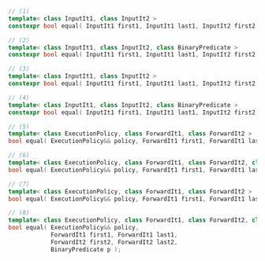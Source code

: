 ```cpp
// (1)
template< class InputIt1, class InputIt2 >
constexpr bool equal( InputIt1 first1, InputIt1 last1, InputIt2 first2 );

// (2)
template< class InputIt1, class InputIt2, class BinaryPredicate >
constexpr bool equal( InputIt1 first1, InputIt1 last1, InputIt2 first2, BinaryPredicate p );

// (3)
template< class InputIt1, class InputIt2 >
constexpr bool equal( InputIt1 first1, InputIt1 last1, InputIt2 first2, InputIt2 last2 );

// (4)
template< class InputIt1, class InputIt2, class BinaryPredicate >
constexpr bool equal( InputIt1 first1, InputIt1 last1, InputIt2 first2, InputIt2 last2, BinaryPredicate p );

// (5)
template< class ExecutionPolicy, class ForwardIt1, class ForwardIt2 >
bool equal( ExecutionPolicy&& policy, ForwardIt1 first1, ForwardIt1 last1, ForwardIt2 first2 );

// (6)
template< class ExecutionPolicy, class ForwardIt1, class ForwardIt2, class BinaryPredicate >
bool equal( ExecutionPolicy&& policy, ForwardIt1 first1, ForwardIt1 last1, ForwardIt2 first2, BinaryPredicate p );

// (7)
template< class ExecutionPolicy, class ForwardIt1, class ForwardIt2 >
bool equal( ExecutionPolicy&& policy, ForwardIt1 first1, ForwardIt1 last1, ForwardIt2 first2, ForwardIt2 last2 );

// (8)
template< class ExecutionPolicy, class ForwardIt1, class ForwardIt2, class BinaryPredicate >
bool equal( ExecutionPolicy&& policy,
            ForwardIt1 first1, ForwardIt1 last1,
            ForwardIt2 first2, ForwardIt2 last2,
            BinaryPredicate p );
```
